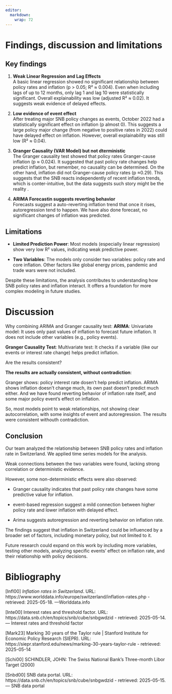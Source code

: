 ```yaml
---
editor: 
  markdown: 
    wrap: 72
---
```


# Findings, discussion and limitations

## Key findings

1.  **Weak Linear Regression and Lag Effects**\
    A basic linear regression showed no significant relationship between
    policy rates and inflation (p \> 0.05; R² ≈ 0.004). Even when
    including lags of up to 12 months, only lag 1 and lag 10 were
    statistically significant. Overall explainability was low (adjusted
    R² ≈ 0.02). It suggests weak evidence of delayed effects.

2.  **Low evidence of event effect**\
    After treating major SNB policy changes as events, October 2022 had
    a statistically significant effect on inflation (p almost 0). This
    suggests a large policy major change (from negative to positive
    rates in 2022) could have delayed effect on inflation. However,
    overall explainability was still low (R² ≈ 0.04).

3.  **Granger Causality (VAR Model) but not dterministic** \
    The Granger causality test showed that policy rates Granger-cause
    inflation (p ≈ 0.024). It suggested that past policy rate changes
    help predict inflation, but remember, no causality can be
    determined. On the other hand, inflation did not Granger-cause
    policy rates (p ≈0.29). This suggests that the SNB reacts
    independently of recent inflation trends, which is conter-intuitive,
    but the data suggests such story might be the reality .

4.  **ARIMA Forecastin suggests reverting behavior** \
    Forecasts suggest a auto-reverting inflation trend that once it
    rises, autoregression tend to happen. We have also done forecast, no
    significant changes of inflation was predicted.

## Limitations

-   **Limited Prediction Power**: Most models (especially linear
    regression) show very low R² values, indicating weak predictive
    power.

-   **Two Variables**: The models only consider two variables: policy
    rate and core inflation. Other factors like global energy prices,
    pandemic and trade wars were not included.

Despite these limitations, the analysis contributes to understanding how
SNB policy rates and inflation interact. It offers a foundation for more
complex modeling in future studies.

# Discussion

Why combining ARIMA and Granger causality test: **ARIMA**: Univariate
model: It uses only past values of inflation to forecast future
inflation. It does not include other variables (e.g., policy events).

**Granger Causality Test**: Multivariate test: It checks if a variable
(like our events or interest rate change) helps predict inflation.

Are the results consistent?

**The results are actually consistent, without contradiction**:

Granger shows: policy interest rate dosen’t help predict inflation.
ARIMA shows inflation doesn’t change much, its own past doesn't predict
much either. And we have found reverting behavior of inflation rate
itself, and some major policy event's effect on inflation.

So, most models point to weak relationships, not showing clear
autocorrelation, with some insights of event and autoregression. The
results were consistent withouth contradiction.

## Conclusion

Our team analyzed the relationship between SNB policy rates and
inflation rate in Switzerland. We applied time series models for the
analysis.

Weak connections between the two variables were found, lacking strong
correlation or deterministic evidence.

However, some non-deterministic effects were also observed:

-   Granger causality indicates that past policy rate changes have some
    predictive value for inflation.

-   event-based regression suggest a mild connection between higher
    policy rate and lower inflation with delayed effect.

-   Arima suggests autoregression and reverting behavior on inflation
    rate.

The findings suggest that inflation in Switzerland could be influenced
by a broader set of factors, including monetary policy, but not limited
to it.

Future research could expand on this work by including more variables,
testing other models, analyzing specific events' effect on inflation
rate, and their relationship with policy decisions.

# Bibliography

\[Infl00\] *Inflation rates in Switzerland*. URL:
https://www.worlddata.info/europe/switzerland/inflation-rates.php -
retrieved: 2025-05-18. —Worlddata.info

\[Inte00\] Interest rates and threshold factor. URL:
https://data.snb.ch/en/topics/snb/cube/snbgwdzid - retrieved:
2025-05-14. — Interest rates and threshold factor

\[Mark23\] Marking 30 years of the Taylor rule \| Stanford Institute for
Economic Policy Research (SIEPR). URL:
https://siepr.stanford.edu/news/marking-30-years-taylor-rule -
retrieved: 2025-05-14

\[Schi00\] SCHINDLER, JOHN: The Swiss National Bank’s Three-month Libor
Target (2000)

\[Snbd00\] SNB data portal. URL:
https://data.snb.ch/en/topics/snb/cube/snbgwdzid - retrieved:
2025-05-15. — SNB data portal
